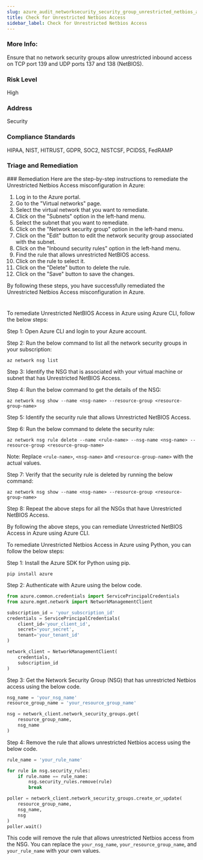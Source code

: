 ```yaml
---
slug: azure_audit_networksecurity_security_group_unrestricted_netbios_access
title: Check for Unrestricted Netbios Access
sidebar_label: Check for Unrestricted Netbios Access
---
```


### More Info:

Ensure that no network security groups allow unrestricted inbound access on TCP port 139 and UDP ports 137 and 138 (NetBIOS).

### Risk Level

High

### Address

Security

### Compliance Standards

HIPAA, NIST, HITRUST, GDPR, SOC2, NISTCSF, PCIDSS, FedRAMP

### Triage and Remediation
<Tabs>
<Tab title='Remediation'>
### Remediation

<AccordionGroup>
<Accordion title='Using Console' defaultOpen='true'>
Here are the step-by-step instructions to remediate the Unrestricted Netbios Access misconfiguration in Azure:

1. Log in to the Azure portal.
2. Go to the "Virtual networks" page.
3. Select the virtual network that you want to remediate.
4. Click on the "Subnets" option in the left-hand menu.
5. Select the subnet that you want to remediate.
6. Click on the "Network security group" option in the left-hand menu.
7. Click on the "Edit" button to edit the network security group associated with the subnet.
8. Click on the "Inbound security rules" option in the left-hand menu.
9. Find the rule that allows unrestricted NetBIOS access.
10. Click on the rule to select it.
11. Click on the "Delete" button to delete the rule.
12. Click on the "Save" button to save the changes.

By following these steps, you have successfully remediated the Unrestricted Netbios Access misconfiguration in Azure.

#
</Accordion>

<Accordion title='Using CLI'>
To remediate Unrestricted NetBIOS Access in Azure using Azure CLI, follow the below steps:

Step 1: Open Azure CLI and login to your Azure account.

Step 2: Run the below command to list all the network security groups in your subscription:

```
az network nsg list
```

Step 3: Identify the NSG that is associated with your virtual machine or subnet that has Unrestricted NetBIOS Access.

Step 4: Run the below command to get the details of the NSG:

```
az network nsg show --name <nsg-name> --resource-group <resource-group-name>
```

Step 5: Identify the security rule that allows Unrestricted NetBIOS Access.

Step 6: Run the below command to delete the security rule:

```
az network nsg rule delete --name <rule-name> --nsg-name <nsg-name> --resource-group <resource-group-name>
```

Note: Replace `<rule-name>`, `<nsg-name>` and `<resource-group-name>` with the actual values.

Step 7: Verify that the security rule is deleted by running the below command:

```
az network nsg show --name <nsg-name> --resource-group <resource-group-name>
```

Step 8: Repeat the above steps for all the NSGs that have Unrestricted NetBIOS Access.

By following the above steps, you can remediate Unrestricted NetBIOS Access in Azure using Azure CLI.
</Accordion>

<Accordion title='Using Python'>
To remediate Unrestricted Netbios Access in Azure using Python, you can follow the below steps:

Step 1: Install the Azure SDK for Python using pip.

```
pip install azure
```

Step 2: Authenticate with Azure using the below code.

```python
from azure.common.credentials import ServicePrincipalCredentials
from azure.mgmt.network import NetworkManagementClient

subscription_id = 'your_subscription_id'
credentials = ServicePrincipalCredentials(
    client_id='your_client_id',
    secret='your_secret',
    tenant='your_tenant_id'
)

network_client = NetworkManagementClient(
    credentials,
    subscription_id
)
```

Step 3: Get the Network Security Group (NSG) that has unrestricted Netbios access using the below code.

```python
nsg_name = 'your_nsg_name'
resource_group_name = 'your_resource_group_name'

nsg = network_client.network_security_groups.get(
    resource_group_name,
    nsg_name
)
```

Step 4: Remove the rule that allows unrestricted Netbios access using the below code.

```python
rule_name = 'your_rule_name'

for rule in nsg.security_rules:
    if rule.name == rule_name:
        nsg.security_rules.remove(rule)
        break

poller = network_client.network_security_groups.create_or_update(
    resource_group_name,
    nsg_name,
    nsg
)
poller.wait()
```

This code will remove the rule that allows unrestricted Netbios access from the NSG. You can replace the `your_nsg_name`, `your_resource_group_name`, and `your_rule_name` with your own values.
</Accordion>

</AccordionGroup>
</Tab>
</Tabs>

